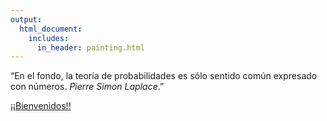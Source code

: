 ```yaml
---
output:
  html_document:
    includes:
      in_header: painting.html 
---
```








"En el fondo, la teoría de probabilidades es sólo sentido común expresado con números. *Pierre Simon Laplace*."


[¡¡Bienvenidos!!](about.html)